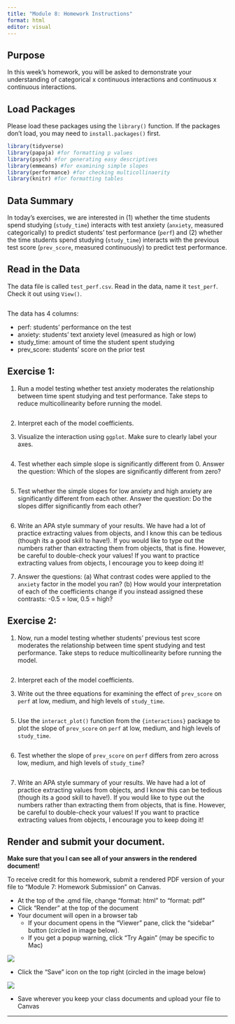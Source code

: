 ```yaml
---
title: "Module 8: Homework Instructions"
format: html
editor: visual
---
```


## Purpose

In this week's homework, you will be asked to demonstrate your understanding of categorical x continuous interactions and continuous x continuous interactions.

## Load Packages

Please load these packages using the `library()` function. If the packages don't load, you may need to `install.packages()` first.

```r
library(tidyverse)
library(papaja) #for formatting p values
library(psych) #for generating easy descriptives
library(emmeans) #for examining simple slopes
library(performance) #for checking multicollinaerity
library(knitr) #for formatting tables

```

## Data Summary

In today's exercises, we are interested in (1) whether the time students spend studying (`study_time`) interacts with test anxiety (`anxiety`, measured categorically) to predict students' test performance (`perf`) and (2) whether the time students spend studying (`study_time`) interacts with the previous test score (`prev_score`, measured continuously) to predict test performance.

## Read in the Data

The data file is called `test_perf.csv`. Read in the data, name it `test_perf`. Check it out using `View()`.

```r


```

The data has 4 columns:

-   perf: students' performance on the test
-   anxiety: students' text anxiety level (measured as high or low)
-   study_time: amount of time the student spent studying
-   prev_score: students' score on the prior test

## Exercise 1:

1. Run a model testing whether test anxiety moderates the relationship between time spent studying and test performance. Take steps to reduce multicollinearity before running the model. 

```r

```

2. Interpret each of the model coefficients.  

3. Visualize the interaction using `ggplot`. Make sure to clearly label your axes.

```r

```

4. Test whether each simple slope is significantly different from 0. Answer the question: Which of the slopes are significantly different from zero?

```r

```

5. Test whether the simple slopes for low anxiety and high anxiety are significantly different from each other. Answer the question: Do the slopes differ significantly from each other?

```r

```

6. Write an APA style summary of your results. We have had a lot of practice extracting values from objects, and I know this can be tedious (though its a good skill to have!). If you would like to type out the numbers rather than extracting them from objects, that is fine. However, be careful to double-check your values! If you want to practice extracting values from objects, I encourage you to keep doing it!

7. Answer the questions: (a) What contrast codes were applied to the `anxiety` factor in the model you ran? (b) How would your interpretation of each of the coefficients change if you instead assigned these contrasts: -0.5 = low, 0.5 = high?

## Exercise 2:

1. Now, run a model testing whether students' previous test score moderates the relationship between time spent studying and test performance. Take steps to reduce multicollinearity before running the model. 

```r

```

2. Interpret each of the model coefficients.  


4. Write out the three equations for examining the effect of `prev_score` on `perf` at low, medium, and high levels of `study_time`.

```r

```

5. Use the `interact_plot()` function from the `{interactions}` package to plot the slope of `prev_score` on `perf` at low, medium, and high levels of `study_time`.

```r

```
6. Test whether the slope of `prev_score` on `perf` differs from zero across low, medium, and high levels of `study_time`?

```r

```

7. Write an APA style summary of your results. We have had a lot of practice extracting values from objects, and I know this can be tedious (though its a good skill to have!). If you would like to type out the numbers rather than extracting them from objects, that is fine. However, be careful to double-check your values! If you want to practice extracting values from objects, I encourage you to keep doing it!

## Render and submit your document.

**Make sure that you I can see all of your answers in the rendered document!**

To receive credit for this homework, submit a rendered PDF version of your file to "Module 7: Homework Submission" on Canvas.

-   At the top of the .qmd file, change "format: html" to "format: pdf"
-   Click "Render" at the top of the document
-   Your document will open in a browser tab
    -   If your document opens in the "Viewer" pane, click the "sidebar" button (circled in image below).
    -   If you get a popup warning, click "Try Again" (may be specific to Mac)

![](images/sidebar.png)

-   Click the "Save" icon on the top right (circled in the image below)

![](images/save_pdf.png)

-   Save wherever you keep your class documents and upload your file to Canvas

------------------------------------------------------------------------
